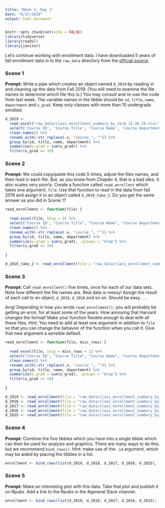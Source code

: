 ```yaml
---
title: "Week 4, Day 1"
date: "9/27/2020"
output: html_document
---
```


```r
knitr::opts_chunk$set(echo = FALSE)
library(tidyverse)
library(readxl)
library(janitor)
```

Let's continue working with enrollment data. I have downloaded 5 years of fall enrollment data in to the `raw_data` directory from the [official source](https://registrar.fas.harvard.edu/faculty-staff/courses/enrollment/archived-course-enrollment-reports).

### Scene 1

**Prompt:** Write a pipe which creates an object named `d_2019` by reading in and cleaning up the data from Fall 2019. (You will need to examine the file names to determine which file this is.) You may consult and re-use the code from last week. The variable names in the tibble should be `id`,  `title`, `name`, `department` and `u_grad`. Keep only classes with more than 10 undergrads enrolled.

```r

d_2019 <-
  read_excel("raw_data/class_enrollment_summary_by_term_12.20.19.xlsx", skip = 3) %>%
  select('Course ID', 'Course Title', 'Course Name', 'Course Department', 'UGrad') %>%
  clean_names() %>%
  rename_with(~str_replace(.x, "course_", "")) %>%
  group_by(id, title, name, department) %>%
  summarise(u_grad = sum(u_grad)) %>%
  filter(u_grad >= 10)

```



### Scene 2

**Prompt:** We could copy/paste this code 5 times, adjust the files names, and then read in each file. But, as you know from Chapter 4, that is a bad idea. It also scales very poorly. Create a function called `read_enrollent` which takes one argument, `file`. Use that function to read in the data from fall 2019 and assign it to an object called `d_2019_take_2`. Do you get the same answer as you did in Scene 1?

```r

read_enrollment <- function(file) {
  
  read_excel(file, skip = 3) %>%
  select("Course ID", "Course Title", "Course Name", "Course Department", "UGrad") %>%
  clean_names() %>%
  rename_with(~str_replace(.x, "course_", "")) %>%
  group_by(id, title, name, department) %>%
  summarize(u_grad = sum(u_grad), .groups = "drop") %>%
  filter(u_grad >= 10) 
  
}

d_2019_take_2 <- read_enrollment(file = "raw_data/class_enrollment_summary_by_term_12.20.19.xlsx")

```


### Scene 3

**Prompt:** Call `read_enrollent()` five times, once for each of our data sets. Note how different the file names are. Real data is messy! Assign the result of each call to an object, `d_2019`, `d_2018` and so on. Should be easy . . .

Arrg! Depending in how you wrote `read_enrollment()`, you will probably be getting an error, for at least some of the years.  How annoying that Harvard changes the format! Make your function flexible enough to deal with all these files. Hint: You need to add at least one argument in addition to `file` so that you can change the behavior of the function when you call it. Give that new argument a sensible default.

```r

read_enrollment <- function(file, misc_rows) {
  
  read_excel(file, skip = misc_rows + 1) %>%
  select("Course ID", "Course Title", "Course Name", "Course Department", "UGrad") %>%
  clean_names() %>%
  rename_with(~str_replace(.x, "course_", "")) %>%
  group_by(id, title, name, department) %>%
  summarize(u_grad = sum(u_grad), .groups = "drop") %>%
  filter(u_grad >= 10) 
  
}

d_2019 <- read_enrollment(file = "raw_data/class_enrollment_summary_by_term_12.20.19.xlsx", 2)
d_2018 <- read_enrollment(file = "raw_data/class_enrollment_summary_by_term_10.24.18.xlsx", 1)
d_2017 <- read_enrollment(file = "raw_data/class_enrollment_summary_by_term_10.20.17.xlsx", 2)
d_2016 <- read_enrollment(file = "raw_data/class_enrollment_summary_by_term_fall_2016.xlsx", -1)
d_2015 <- read_enrollment(file = "raw_data/class_enrollment_summary_by_term_fall_2015.xlsx", 2)
```
### Scene 4

**Prompt:** Combine the five tibbles which you have into a single tibble which can then be used for analysis and graphics. There are many ways to do this, but we recommend `bind_rows()`. Hint: make use of the `.id` argument, which may be aided by placing the tibbles in a list.

```r

enrollment <- bind_rows(list(d_2019, d_2018, d_2017, d_2016, d_2015), .id = "a") 

```


### Scene 5

**Prompt:** Make an interesting plot with this data. Take that plot and publish it on Rpubs. Add a link to the Rpubs in the #general Slack channel.

```r

enrollment <- bind_rows(list(d_2019, d_2018, d_2017, d_2016, d_2015), .id = "a")
```


